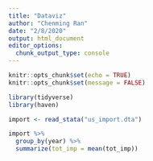 ```yaml
---
title: "Dataviz"
author: "Chenming Ran"
date: "2/8/2020"
output: html_document
editor_options: 
  chunk_output_type: console
---
```

```r
knitr::opts_chunk$set(echo = TRUE)
knitr::opts_chunk$set(message = FALSE)
```


```r
library(tidyverse)
library(haven)
```

```r
import <- read_stata("us_import.dta")
```

```r
import %>%
  group_by(year) %>%
  summarize(tot_imp = mean(tot_imp)) 
```

